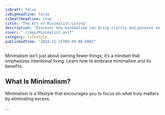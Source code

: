 ```yaml
---
isDraft: false
isBigHeadline: false
isSmallHeadline: true
title: "The Art of Minimalist Living"
description: "Discover how minimalism can bring clarity and purpose to your life."
cover: "./imgs/Minimalist.avif"
category: lifestyle
publishedTime: "2024-11-15T00:00:00.000Z"
---
```


Minimalism isn’t just about owning fewer things; it’s a mindset that emphasizes intentional living. Learn how to embrace minimalism and its benefits.

## What Is Minimalism?

Minimalism is a lifestyle that encourages you to focus on what truly matters by eliminating excess.

...
